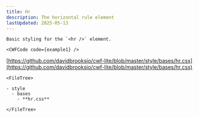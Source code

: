```yaml
---
title: Hr
description: The horizontal rule element
lastUpdated: 2025-05-13
---
```




<Tabs>
  <TabItem label="Overview" icon="puzzle">

    Basic styling for the `<hr />` element.

    <CWFCode code={example1} />
  </TabItem>
  <TabItem label="Files" icon="list-format">

  [https://github.com/davidbrooksio/cwf-lite/blob/master/style/bases/hr.css](https://github.com/davidbrooksio/cwf-lite/blob/master/style/bases/hr.css)
  
    <FileTree>

    - style
      - bases
        - **hr.css**

    </FileTree>
  </TabItem>
  <TabItem label="Stylesheet" icon="open-book">
    <Code code={cssExample} lang="css" />
  </TabItem>
</Tabs>
